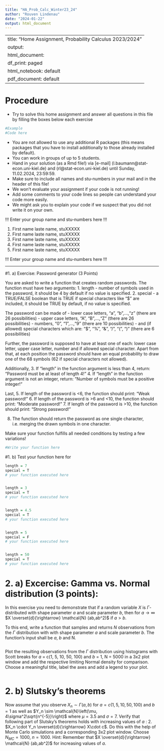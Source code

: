 ```yaml
---
title: "HA_Prob_Calc_Winter23_24"
author: "Rouven Lindenau"
date: "2024-01-22"
output: html_document
---
```

---
title: "Home Assignment, Probability Calculus 2023/2024"
output:
  html_document:
    df_print: paged
  html_notebook: default
  pdf_document: default
---

# Procedure
- Try to solve this home assignment and answer all questions in this file by filling the boxes below each exercise
```r
#Example
#Code here
```
- You are not allowed to use any additional R packages (this means packages that you have to install additionally to those already installed by default). 
- You can work in groups of up to 5 students. 
- Hand in your solution (as a Rmd file!) via [e-mail] (l.baumann@stat-econ.uni-kiel.de) and (rl@stat-econ.uni-kiel.de) until Sunday, 11.02.2024, 23:59:59. 
- Make sure to include all names and stu-numbers in your mail and in the header of this file!
- We won't evaluate your assignment if your code is not running!
- Add some comments to your code lines so people can understand your code more easily.
- We might ask you to explain your code if we suspect that you did not write it on your own.


!!! Enter your group name and stu-numbers here !!!

1. First name laste name, stuXXXXX 
2. First name laste name, stuXXXXX 
3. First name laste name, stuXXXXX 
4. First name laste name, stuXXXXX 
5. First name laste name, stuXXXXX 

!!! Enter your group name and stu-numbers here !!!

_______________________________________________________________________________________________________________
#1. a) Exercise: Password generator (3 Points)

You are asked to write a function that creates random passwords. The function must have two arguments:
1. length - number of symbols used in the password, it should be 4 by default if no value is specified.
2. special - a TRUE/FALSE boolean that is TRUE if special characters like "$" are included, it should be TRUE by default, if no value is specified.

The password can be made of 
- lower case letters, "a", "b",...,"z" (there are 26 possibilities)
- upper case letters, "A", "B",...,"Z" (there are 26 possibilities)
- numbers, "0", "1",...,"9" (there are 10 possibilities)
- and (if allowed) special characters which are: "$", "%", "&", "/", "(", ")" (there are 6 possibilities)

Further, the password is supposed to have at least one of each: lower case letter, upper case letter, number and if allowed special character. 
Apart from that, at each position the password should have an equal probability to draw one of the 68 symbols (62 if special characters not allowed).

Additionally, 
3. If "length" in the function argument is less than 4, return: "Password must be at least of length 4!"
4. If "length" in the function argument is not an integer, return: "Number of symbols must be a positive integer!"

Last,
5. If length of the password is <6, the function should print: "Weak password!"
6. If length of the password is >6 and <10, the function should print: "Moderate password!"
7. If length of the password is >10, the function should print: "Strong password!"

8. The function should return the password as one single character, i.e. merging the drawn symbols in one character.

Make sure your function fulfills all needed conditions by testing a few variations!

```r
#Write your function here
```

#1. b) Test your function here for

```r

length = 7
special = T
# your function executed here


length = 3
special = T
# your function executed here


length = 4.5
special = T
# your function executed here


length = 5
special = F
# your function executed here


length = 50
special = T
# your function executed here

```


# 2. a) Excercise: Gamma vs. Normal distribution (3 points):

In this exercise you need to demonstrate that if a random variable $X$ is ${\Gamma}$-distributed with shape parameter $a$ and scale parameter $b$, then for $a \to \infty$  $X \overset{d}{\rightarrow} \mathcal{N} (ab,ab^2)$ if $a > b$.

To this end, write a function that samples and returns $N$ observations from the ${\Gamma}$ distribution with with shape parameter $a$ and scale parameter $b$. The function's input shall be $a$, $b$ and N.

```r


```

Plot the resulting observations from the ${\Gamma}$ distribution using histograms with Scott breaks for $a$ = c(1, 5, 10, 50, 100) and $b$ = 1, N = 5000 in a 3x2 plot window and add the respective limiting Normal density for comparison. Choose a meaningful title, label the axes and add a legend to your plot.

```r


```

# 2. b) Slutsky's theorems

Now assume that you observe $X_n \sim \Gamma(a,b)$ for $a = c(1, 5, 10, 50, 100)$ and $b = 1$ as well as $Y_n \sim \mathcal{N}\left(\mu, 4\sigma^2\sqrt{n^{-5}}\right)$ where $\mu = 3.5$ and $\sigma = 7$. Verify that following part of Slutsky's theorems holds with increasing values of $a$ : 2. $X_n \cdot Y_n \overset{d}{\rightarrow} X\cdot c$. Do this with the help of Monte Carlo simulations and a corresponding 3x2 plot window. Choose $N_{MC} = 1000$, $n = 1000$.
Hint: Remember that $X \overset{d}{\rightarrow} \mathcal{N} (ab,ab^2)$ for increasing values of $a$.

```r


```